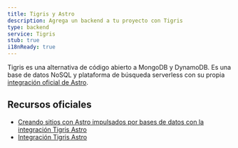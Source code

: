 ```yaml
---
title: Tigris y Astro
description: Agrega un backend a tu proyecto con Tigris
type: backend
service: Tigris
stub: true
i18nReady: true
---
```


Tigris es una alternativa de código abierto a MongoDB y DynamoDB. Es una base de datos NoSQL y plataforma de búsqueda serverless con su propia [integración oficial de Astro](https://github.com/tigrisdata/tigris-astro).

## Recursos oficiales
- [Creando sitios con Astro impulsados por bases de datos con la integración Tigris Astro](https://www.tigrisdata.com/blog/astro-tigris-integration/)
- [Integración Tigris Astro](https://www.tigrisdata.com/docs/sdkstools/astro/)
